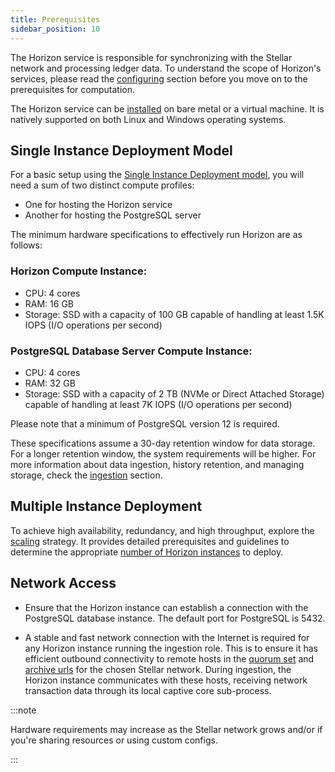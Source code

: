 ```yaml
---
title: Prerequisites
sidebar_position: 10
---
```


The Horizon service is responsible for synchronizing with the Stellar network and processing ledger data. To understand the scope of Horizon's services, please read the [configuring](./configuring.mdx) section before you move on to the prerequisites for computation.

The Horizon service can be [installed](./installing.mdx) on bare metal or a virtual machine. It is natively supported on both Linux and Windows operating systems.

## Single Instance Deployment Model

For a basic setup using the [Single Instance Deployment model](./configuring.mdx#single-instance-deployment), you will need a sum of two distinct compute profiles:

- One for hosting the Horizon service
- Another for hosting the PostgreSQL server

The minimum hardware specifications to effectively run Horizon are as follows:

### Horizon Compute Instance:

- CPU: 4 cores
- RAM: 16 GB
- Storage: SSD with a capacity of 100 GB capable of handling at least 1.5K IOPS (I/O operations per second)

### PostgreSQL Database Server Compute Instance:

- CPU: 4 cores
- RAM: 32 GB
- Storage: SSD with a capacity of 2 TB (NVMe or Direct Attached Storage) capable of handling at least 7K IOPS (I/O operations per second)

Please note that a minimum of PostgreSQL version 12 is required.

These specifications assume a 30-day retention window for data storage. For a longer retention window, the system requirements will be higher. For more information about data ingestion, history retention, and managing storage, check the [ingestion](./ingestion.mdx) section.

## Multiple Instance Deployment

To achieve high availability, redundancy, and high throughput, explore the [scaling](./scaling.mdx) strategy. It provides detailed prerequisites and guidelines to determine the appropriate [number of Horizon instances](./configuring.mdx#multiple-instance-deployment) to deploy.

## Network Access

- Ensure that the Horizon instance can establish a connection with the PostgreSQL database instance. The default port for PostgreSQL is 5432.

- A stable and fast network connection with the Internet is required for any Horizon instance running the ingestion role. This is to ensure it has efficient outbound connectivity to remote hosts in the [quorum set](../../core-node/admin-guide/configuring.mdx#choosing-your-quorum-set) and [archive urls](../../core-node/admin-guide/configuring.mdx#history) for the chosen Stellar network. During ingestion, the Horizon instance communicates with these hosts, receiving network transaction data through its local captive core sub-process.

:::note

Hardware requirements may increase as the Stellar network grows and/or if you're sharing resources or using custom configs.

:::
